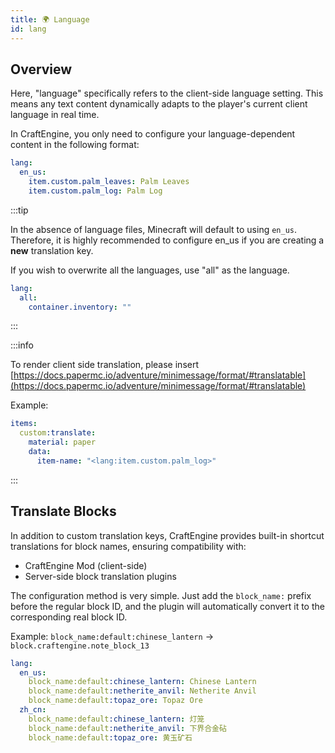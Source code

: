 ```yaml
---
title: 🌍 Language
id: lang
---
```



## Overview

Here, "language" specifically refers to the client-side language setting. This means any text content dynamically adapts to the player's current client language in real time.

<UrlCard
  url="https://minecraft.wiki/w/Resource_pack#Language"
  title="Language"
/>

In CraftEngine, you only need to configure your language-dependent content in the following format:

```yaml
lang:
  en_us:
    item.custom.palm_leaves: Palm Leaves
    item.custom.palm_log: Palm Log
```

:::tip

In the absence of language files, Minecraft will default to using `en_us`. Therefore, it is highly recommended to configure en\_us if you are creating a **new** translation key.

If you wish to overwrite all the languages, use "all" as the language.

```yaml
lang:
  all:
    container.inventory: ""
```

:::

:::info

To render client side translation, please insert [https://docs.papermc.io/adventure/minimessage/format/#translatable](https://docs.papermc.io/adventure/minimessage/format/#translatable)

Example:
```yml
items:
  custom:translate:
    material: paper
    data:
      item-name: "<lang:item.custom.palm_log>"
```
:::

## Translate Blocks

In addition to custom translation keys, CraftEngine provides built-in shortcut translations for block names, ensuring compatibility with:

- CraftEngine Mod (client-side)
- Server-side block translation plugins

The configuration method is very simple. Just add the `block_name:` prefix before the regular block ID, and the plugin will automatically convert it to the corresponding real block ID.

Example: `block_name:default:chinese_lantern` -> `block.craftengine.note_block_13`

```yaml
lang:
  en_us:
    block_name:default:chinese_lantern: Chinese Lantern
    block_name:default:netherite_anvil: Netherite Anvil
    block_name:default:topaz_ore: Topaz Ore
  zh_cn:
    block_name:default:chinese_lantern: 灯笼
    block_name:default:netherite_anvil: 下界合金砧
    block_name:default:topaz_ore: 黄玉矿石
```